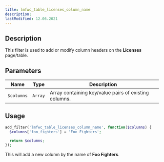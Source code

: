 ```yaml
---
title: lmfwc_table_licenses_column_name
description:
lastModified: 12.06.2021
---
```


## Description

This filter is used to add or modify column headers on the **Licenses**
page/table.

## Parameters

Name | Type | Description
--- | --- | ---
`$columns` | `Array` | Array containing key/value pairs of existing columns.

## Usage

```php
add_filter('lmfwc_table_licenses_column_name', function($columns) {
  $columns['foo_fighters'] = 'Foo Fighters';

  return $columns;
});
```

This will add a new column by the name of **Foo Fighters**.

